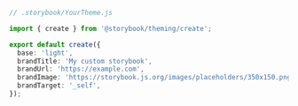 ```ts
// .storybook/YourTheme.js

import { create } from '@storybook/theming/create';

export default create({
  base: 'light',
  brandTitle: 'My custom storybook',
  brandUrl: 'https://example.com',
  brandImage: 'https://storybook.js.org/images/placeholders/350x150.png',
  brandTarget: '_self',
});
```
